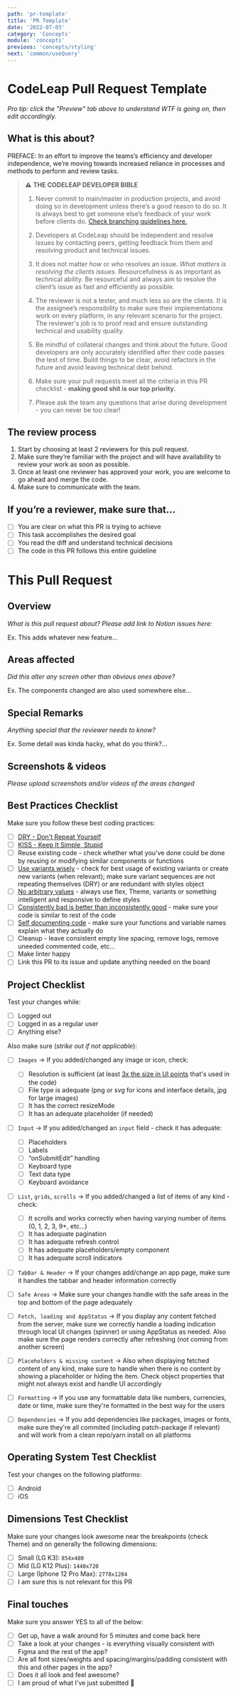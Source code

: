 ```yaml
---
path: 'pr-template'
title: 'PR Template'
date: '2022-07-03'
category: 'Concepts'
module: 'concepts'
previous: 'concepts/styling'
next: 'common/useQuery'
---
```



# CodeLeap Pull Request Template

*Pro tip: click the "Preview" tab above to understand WTF is going on, then edit accordingly.*

## What is this about?
PREFACE: In an effort to improve the teams’s efficiency and developer independence, we’re moving towards increased reliance in processes and methods to perform and review tasks.

> ⚠️ **THE CODELEAP DEVELOPER BIBLE**
>
> 1. Never commit to main/master in production projects, and avoid doing so in development unless there’s a good reason to do so. It is always best to get someone else’s feedback of your work before clients do. [Check branching guidelines here.](https://docs.codeleap.co.uk/concepts/project-management)
>
> 2. Developers at CodeLeap should be independent and resolve issues by contacting peers, getting feedback from them and resolving product and technical issues.
>
> 3. It does not matter *how* or *who* resolves an issue. *What matters is resolving the clients issues*. Resourcefulness is as important as technical ability. Be resourceful and always aim to resolve the client’s issue as fast and efficiently as possible.
>
> 4. The reviewer is not a tester, and much less so are the clients. It is the assignee’s responsibility to make sure their implementations work on every platform, in any relevant scenario for the project. The reviewer's job is to proof read and ensure outstanding technical and usability quality.
>
> 5. Be mindful of collateral changes and think about the future. Good developers are only accurately identified after their code passes the test of time. Build things to be clear, avoid refactors in the future and avoid leaving technical debt behind.
>
> 6. Make sure your pull requests meet all the criteria in this PR checklist - **making good shit is our top priority.**
>
> 7. Please ask the team any questions that arise during development - you can never be too clear!


## The review process

1. Start by choosing at least 2 reviewers for this pull request.
2. Make sure they’re familiar with the project and will have availability to review your work as soon as possible.
3. Once at least one reviewer has approved your work, you are welcome to go ahead and merge the code.
4. Make sure to communicate with the team.

## If you’re a reviewer, make sure that…

- [ ]  You are clear on what this PR is trying to achieve
- [ ]  This task accomplishes the desired goal
- [ ]  You read the diff and understand technical decisions
- [ ]  The code in this PR follows this entire guideline

# This Pull Request

## Overview

*What is this pull request about? Please add link to Notion issues here:* 

Ex. This adds whatever new feature...

## Areas affected

*Did this alter any screen other than obvious ones above?*

Ex. The components changed are also used somewhere else...

## Special Remarks

*Anything special that the reviewer needs to know?*

Ex. Some detail was kinda hacky, what do you think?...

## Screenshots & videos

*Please upload screenshots and/or videos of the areas changed*

## Best Practices Checklist

Make sure you follow these best coding practices:

- [ ]  [DRY - Don't Repeat Yourself](https://en.wikipedia.org/wiki/Don%27t_repeat_yourself)
- [ ]  [KISS - Keep It Simple, Stupid](https://en.wikipedia.org/wiki/KISS_principle)
- [ ]  Reuse existing code - check whether what you've done could be done by reusing or modifying similar components or functions
- [ ]  [Use variants wisely](http://docs.codeleap.co.uk/concepts/styling) - check for best usage of existing variants or create new variants (when relevant); make sure variant sequences are not repeating themselves (DRY) or are redundant with styles object
- [ ]  [No arbitrary values](http://docs.codeleap.co.uk/concepts/styling#the%20theme:~:text=default%20variant%27s%20style.-,The%20theme,-Themes%20provide%20values) - always use flex, Theme, variants or something intelligent and responsive to define styles
- [ ]  [Consistently bad is better than inconsistently good](https://jgefroh.medium.com/why-consistency-is-one-of-the-top-indicators-of-good-code-352ba5d62020#:~:text=Consistently%20bad%20is%20better%20than%20inconsistently%20good.) - make sure your code is similar to rest of the code
- [ ]  [Self documenting code](https://en.wikipedia.org/wiki/Self-documenting_code) - make sure your functions and variable names explain what they actually do
- [ ]  Cleanup - leave consistent empty line spacing, remove logs, remove uneeded commented code, etc...
- [ ]  Make linter happy
- [ ]  Link this PR to its issue and update anything needed on the board

## Project Checklist

Test your changes while:

- [ ]  Logged out
- [ ]  Logged in as a regular user
- [ ]  Anything else?

Also make sure (*strike out if not applicable*):

- [ ] `Images` -> If you added/changed any image or icon, check:
    - [ ] Resolution is sufficient (at least [3x the size in UI points](https://developer.apple.com/design/human-interface-guidelines/foundations/images/#:~:text=All%20platforms%20use,with%20more%20pixels.) that's used in the code)
    - [ ] File type is adequate (png or svg for icons and interface details, jpg for large images)
    - [ ] It has the correct resizeMode
    - [ ] It has an adequate placeholder (if needed)
- [ ]  `Input` -> If you added/changed an `input` field - check it has adequate:
    - [ ]  Placeholders
    - [ ]  Labels
    - [ ]  “onSubmitEdit” handling
    - [ ]  Keyboard type
    - [ ]  Text data type
    - [ ]  Keyboard avoidance
- [ ]  `List`, `grids`, `scrolls` -> If you added/changed a list of items of any kind - check:
    - [ ] It scrolls and works correctly when having varying number of items (0, 1, 2, 3, 9+, etc...)
    - [ ] It has adequate pagination
    - [ ] It has adequate refresh control
    - [ ] It has adequate placeholders/empty component
    - [ ] It has adequate scroll indicators
- [ ]  `TabBar & Header` -> If your changes add/change an app page, make sure it handles the tabbar and header information correctly
- [ ]  `Safe Areas` -> Make sure your changes handle with the safe areas in the top and bottom of the page adequately
- [ ]  `Fetch, loading and AppStatus` -> If you display any content fetched from the server, make sure we correctly handle a loading indication through local UI changes (spinner) or using AppStatus as needed. Also make sure the page renders correctly after refreshing (not coming from another screen)
- [ ]  `Placeholders & missing content` -> Also when displaying fetched content of any kind, make sure to handle when there is no content by showing a placeholder or hiding the item. Check object properties that might not always exist and handle UI accordingly
- [ ]  `Formatting` -> If you use any formattable data like numbers, currencies, date or time, make sure they're formatted in the best way for the users
- [ ]  `Dependencies` -> If you add dependencies like packages, images or fonts, make sure they're all commited (including patch-package if relevant) and will work from a clean repo/yarn install on all platforms


## Operating System Test Checklist

Test your changes on the following platforms:

- [ ]  Android
- [ ]  iOS

## Dimensions Test Checklist

Make sure your changes look awesome near the breakpoints (check Theme) and on generally the following dimensions:

- [ ]  Small (LG K3): `854x480`
- [ ]  Mid (LG K12 Plus): `1440x720`
- [ ]  Large (Iphone 12 Pro Max): `2778x1284`
- [ ]  I am sure this is not relevant for this PR

## Final touches

Make sure you answer YES to all of the below:

- [ ]  Get up, have a walk around for 5 minutes and come back here
- [ ]  Take a look at your changes - is everything visually consistent with Figma and the rest of the app?
- [ ]  Are all font sizes/weights and spacing/margins/padding consistent with this and other pages in the app?
- [ ]  Does it all look and feel awesome?
- [ ]  I am proud of what I've just submitted 🎉